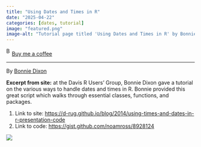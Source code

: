 ```yaml
---
title: "Using Dates and Times in R"
date: "2025-04-22"
categories: [dates, tutorial]
image: "featured.png"
image-alt: "Tutorial page titled 'Using Dates and Times in R' by Bonnie Dixon, showing R code examples for creating dates using the as.Date() function with different formats, alongside the resulting output."
---
```


<link href="https://fonts.googleapis.com/css?family=Cookie" rel="stylesheet"><a class="bmc-button" target="_blank" href="https://www.buymeacoffee.com/JoscelinRocha">![Buy me a coffee](https://cdn.buymeacoffee.com/buttons/bmc-new-btn-logo.svg){alt="Buy me a coffee" width="15" height="21"}Buy me a coffee</a>

------------------------------------------------------------------------

By [Bonnie Dixon](https://d-rug.github.io/blog/2014/using-times-and-dates-in-r-presentation-code)

**Excerpt from site:** at the Davis R Users' Group, Bonnie Dixon gave a tutorial on the various ways to handle dates and times in R. Bonnie provided this great script which walks through essential classes, functions, and packages.

1.  Link to site: <https://d-rug.github.io/blog/2014/using-times-and-dates-in-r-presentation-code>
2.  Link to code: <https://gist.github.com/noamross/8928124>

![](featured.png)
